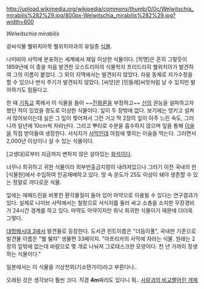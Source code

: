 http://upload.wikimedia.org/wikipedia/commons/thumb/0/0c/Welwitschia_mirabilis%282%29.jpg/800px-Welwitschia_mirabilis%282%29.jpg?width=600

''Welwitschia mirabilis''

겉씨식물 웰위치아목 웰위치아과의 유일종 [[식물]]. 

나미비아 사막에 분포하는 세계에서 제일 이상한 식물이다. [학명]은 흔히 그렇듯이 1859년에 이 종을 처음 발견한 오스트리아의 식물학자 프리드리히 웰위치아가 발견하여 그의 이름이 붙었다. 그 외의 지역에서는 발견되지 않았다. 자웅 동체로 자가수정을 할 수 있으나 번식 주기가 발견되지 않았다. [씨앗]은 [민들레]씨앗처럼 날 수 있지만 발아하기도 힘들다고.

한 때 [[기독교]] 쪽에서 이 식물을 들어 ~~[[진화론]]을 부정하고~~ [[신]]의 권능을 설파하고자 했던 적이 있었을 정도로 이상한 식물이다. 잎이 두 장밖에 없다. 보기에는 엉키고 설켜서 많아보이는데 실은 그 잎이 찢어져서 그런 거고 딱 2장의 잎이 아주 느린 속도, 그러니까 일년에 10cm씩 자라난다. 그리고 뿌리로 수분을 흡수하지 않으며 잎을 통해 [[이슬]]을 직접 받아들여 생장한다. 서식지가 [[사막]]인데 아침에 맺히는 이슬을 먹는다. 그러면서 2,000년 이상이나 살 수 있는 식물이다.

[고생대]로부터 지금까지 변하지 않은 살아있는 [[화석]]이다.

너무나 희귀하고 귀한 식물이라 외부반출금지령이 내려져있으나 그러기 이전 국내의 한 [식물원]에서 수입하여 인공재배하고 있다. 땅 속 온도가 25도 이상이 돼야 생존할 수 있는 정말로 까다로운 식물.

잎에는 에페드린을 비롯한 환각물질이 들어 있어 마약으로 이용될 수 있다는 연구결과가 있다. 실제로 나미브 사막에서는 철창으로 서식지를 둘러 싸고 소총을 소지한 무장경비가 24시간 경계를 하고 있다. 마약도 마약이지만 워낙 희귀한 식물이기 때문에 더더욱 그렇다.

[[대항해시대 3]]에서 발견물로 등장한다. 도서관 힌트이름은 "더듬이풀", 국내판 기준으로 발견물 이름은 "웰 웽챠" 생물편 33페이지.
"아프리카의 사막에 자라는 식물. 원래는 2장의 잎밖에 없는데 바람으로 몇 개로 나눠져 그로테스크한 모양이다. 천 년 가까이 장생하는 식물이다."

일본에서는 이 식물을 기상천외(기소텐가이)라고 부른다나..

오래된 것은 생각보다 훨씬 크다. 직경 '''4m'''짜리도 있다니 뭐.. [http://www.bihrmann.com/Caudiciforms/difo/wel-mir-bi2.jpg 사람과의 비교짤][http://www.lizworld.com/namibia/welw-im/welwit1.jpg 어린 개체]
